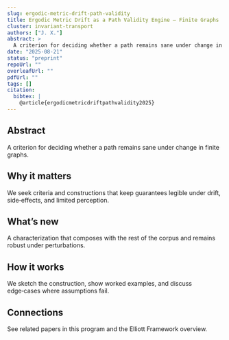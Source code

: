 ```yaml
---
slug: ergodic-metric-drift-path-validity
title: Ergodic Metric Drift as a Path Validity Engine — Finite Graphs
cluster: invariant-transport
authors: ["J. X."]
abstract: >
  A criterion for deciding whether a path remains sane under change in finite graphs.
date: "2025-08-21"
status: "preprint"
repoUrl: ""
overleafUrl: ""
pdfUrl: ""
tags: []
citation:
  bibtex: |
    @article{ergodicmetricdriftpathvalidity2025}
---
```


## Abstract

A criterion for deciding whether a path remains sane under change in finite graphs.

## Why it matters

We seek criteria and constructions that keep guarantees legible under drift, side‑effects, and limited perception.

## What’s new

A characterization that composes with the rest of the corpus and remains robust under perturbations.

## How it works

We sketch the construction, show worked examples, and discuss edge‑cases where assumptions fail.

## Connections

See related papers in this program and the Elliott Framework overview.
